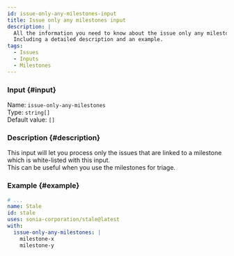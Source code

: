 ```yaml
---
id: issue-only-any-milestones-input
title: Issue only any milestones input
description: |
  All the information you need to know about the issue only any milestones input.
  Including a detailed description and an example.
tags:
  - Issues
  - Inputs
  - Milestones
---
```


### Input {#input}

Name: `issue-only-any-milestones`  
Type: `string[]`  
Default value: `[]`

### Description {#description}

This input will let you process only the issues that are linked to a milestone which is white-listed with this input.  
This can be useful when you use the milestones for triage.

### Example {#example}

```yml {6-8}
# ...
name: Stale
id: stale
uses: sonia-corporation/stale@latest
with:
  issue-only-any-milestones: |
    milestone-x
    milestone-y
```
